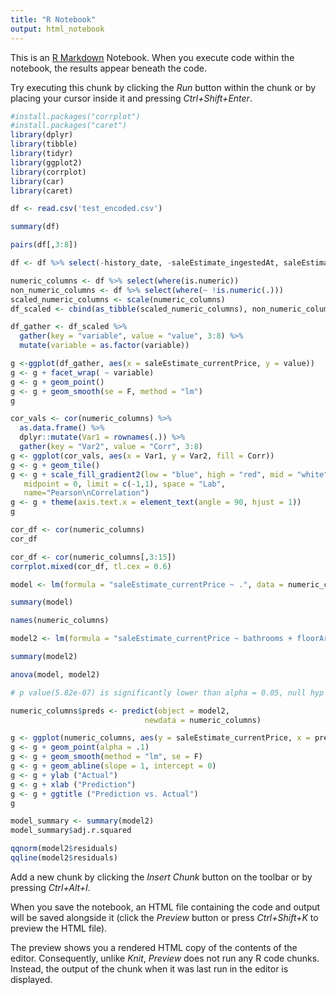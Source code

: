 ```yaml
---
title: "R Notebook"
output: html_notebook
---
```


This is an [R Markdown](http://rmarkdown.rstudio.com) Notebook. When you execute code within the notebook, the results appear beneath the code. 

Try executing this chunk by clicking the *Run* button within the chunk or by placing your cursor inside it and pressing *Ctrl+Shift+Enter*. 

```r
#install.packages("corrplot")
#install.packages("caret")
library(dplyr)
library(tibble)
library(tidyr)
library(ggplot2)
library(corrplot)
library(car)
library(caret)
```
```r
df <- read.csv('test_encoded.csv')
```
```r
summary(df)
```
```r
pairs(df[,3:8])
```
```r
df <- df %>% select(-history_date, -saleEstimate_ingestedAt, saleEstimate_valueChange.saleDate)
```

```r
numeric_columns <- df %>% select(where(is.numeric))
non_numeric_columns <- df %>% select(where(~ !is.numeric(.)))
scaled_numeric_columns <- scale(numeric_columns)
df_scaled <- cbind(as_tibble(scaled_numeric_columns), non_numeric_columns)
```
```r
df_gather <- df_scaled %>% 
  gather(key = "variable", value = "value", 3:8) %>% 
  mutate(variable = as.factor(variable))

g <-ggplot(df_gather, aes(x = saleEstimate_currentPrice, y = value))
g <- g + facet_wrap( ~ variable)
g <- g + geom_point()
g <- g + geom_smooth(se = F, method = "lm")
g
```
```r
cor_vals <- cor(numeric_columns) %>% 
  as.data.frame() %>% 
  dplyr::mutate(Var1 = rownames(.)) %>% 
  gather(key = "Var2", value = "Corr", 3:8)
g <- ggplot(cor_vals, aes(x = Var1, y = Var2, fill = Corr))
g <- g + geom_tile()
g <- g + scale_fill_gradient2(low = "blue", high = "red", mid = "white", 
   midpoint = 0, limit = c(-1,1), space = "Lab", 
   name="Pearson\nCorrelation")
g <- g + theme(axis.text.x = element_text(angle = 90, hjust = 1))
g
```
```r
cor_df <- cor(numeric_columns)
cor_df
```
```r
cor_df <- cor(numeric_columns[,3:15])
corrplot.mixed(cor_df, tl.cex = 0.6)
```
```r
model <- lm(formula = "saleEstimate_currentPrice ~ .", data = numeric_columns)
```
```r
summary(model)
```
```r
names(numeric_columns)
```

```r
model2 <- lm(formula = "saleEstimate_currentPrice ~ bathrooms + floorAreaSqM + livingRooms + propertyTypeMid.Terrace.Property + saleEstimate_lowerPrice  + saleEstimate_upperPrice  + saleEstimate_valueChange.numericChange + history_price", data = numeric_columns)
```
```r
summary(model2)
```
```r
anova(model, model2)
```
```r
# p value(5.82e-07) is significantly lower than alpha = 0.05, null hyp is rejected
```
```r
numeric_columns$preds <- predict(object = model2, 
                              newdata = numeric_columns)
```
```r
g <- ggplot(numeric_columns, aes(y = saleEstimate_currentPrice, x = preds))
g <- g + geom_point(alpha = .1)
g <- g + geom_smooth(method = "lm", se = F)
g <- g + geom_abline(slope = 1, intercept = 0)
g <- g + ylab ("Actual")
g <- g + xlab ("Prediction")
g <- g + ggtitle ("Prediction vs. Actual")
g
```
```r
model_summary <- summary(model2)
model_summary$adj.r.squared
```
```r
qqnorm(model2$residuals)
qqline(model2$residuals)
```










Add a new chunk by clicking the *Insert Chunk* button on the toolbar or by pressing *Ctrl+Alt+I*.

When you save the notebook, an HTML file containing the code and output will be saved alongside it (click the *Preview* button or press *Ctrl+Shift+K* to preview the HTML file).

The preview shows you a rendered HTML copy of the contents of the editor. Consequently, unlike *Knit*, *Preview* does not run any R code chunks. Instead, the output of the chunk when it was last run in the editor is displayed.
